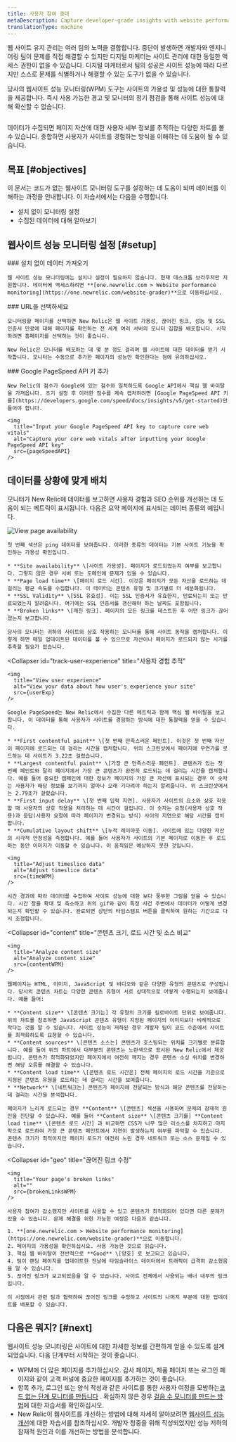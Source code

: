```yaml
---
title: 사용자 참여 증대
metaDescription: Capture developer-grade insights with website performance monitoring (WPM) so you can make data-informed improvements to your site.
translationType: machine
---
```









웹 사이트 유지 관리는 여러 팀의 노력을 결합합니다. 중단이 발생하면 개발자와 엔지니어링 팀이 문제를 직접 해결할 수 있지만 디지털 마케터는 사이트 관리에 대한 동일한 액세스 권한이 없을 수 있습니다. 디지털 마케터로서 팀의 성공은 사이트 성능에 따라 다르지만 스스로 문제를 식별하거나 해결할 수 있는 도구가 없을 수 있습니다.

당사의 웹사이트 성능 모니터링(WPM) 도구는 사이트의 가용성 및 성능에 대한 통찰력을 제공합니다. 즉시 사용 가능한 경고 및 모니터의 정기 점검을 통해 사이트 성능에 대해 확신할 수 없습니다.

<img
  title="Your WPM page"
  alt=""
  src={wpmMain}
/>

<figcaption>
  데이터가 수집되면 페이지 자산에 대한 사용자 세부 정보를 추적하는 다양한 차트를 볼 수 있습니다. 종합하면 사용자가 사이트를 경험하는 방식을 이해하는 데 도움이 될 수 있습니다.
</figcaption>

## 목표 [#objectives]

이 문서는 코드가 없는 웹사이트 모니터링 도구를 설정하는 데 도움이 되며 데이터를 이해하는 과정을 안내합니다. 이 자습서에서는 다음을 수행합니다.

* 설치 없이 모니터링 설정
* 수집된 데이터에 대해 알아보기

## 웹사이트 성능 모니터링 설정 [#setup]

<Steps>
  <Step>
    ### 설치 없이 데이터 가져오기

    웹 사이트 성능 모니터링에는 설치나 설정이 필요하지 않습니다. 현재 데스크톱 브라우저만 지원합니다. 데이터에 액세스하려면 **[one.newrelic.com > Website performance monitoring](https://one.newrelic.com/website-grader)**으로 이동하십시오.
  </Step>

  <Step>
    ### URL을 선택하세요

    모니터링할 페이지를 선택하면 New Relic은 웹 사이트 가용성, 끊어진 링크, 성능 및 SSL 인증서 만료에 대해 페이지를 확인하는 전 세계 여러 서버의 모니터 집합을 배포합니다. 시작하려면 홈페이지를 선택하는 것이 좋습니다.

    New Relic은 모니터를 배포하는 데 몇 분 정도 걸리며 웹 사이트에 대한 데이터를 받기 시작합니다. 모니터는 수동으로 추가한 페이지의 성능만 확인한다는 점에 유의하십시오.
  </Step>

  <Step>
    ### Google PageSpeed API 키 추가

    New Relic의 점수가 Google에 있는 점수와 일치하도록 Google API에서 핵심 웹 바이탈을 가져옵니다. 초기 설정 후 이러한 점수를 계속 캡처하려면 [Google PageSpeed API 키를](https://developers.google.com/speed/docs/insights/v5/get-started)만들어야 합니다.

    <img
      title="Input your Google PageSpeed API key to capture core web vitals"
      alt="Capture your core web vitals after inputting your Google PageSpeed API key"
      src={pageSpeedAPI}
    />
  </Step>
</Steps>

## 데이터를 상황에 맞게 배치

모니터가 New Relic에 데이터를 보고하면 사용자 경험과 SEO 순위를 개선하는 데 도움이 되는 메트릭이 표시됩니다. 다음은 요약 페이지에 표시되는 데이터 종류의 예입니다.

<CollapserGroup>
  <Collapser
    id="ping"
    title="페이지 가용성 확인"
  >
    <img
      title="View your page availability"
      alt="View page availability"
      src={pingWPM}
    />

    첫 번째 섹션은 ping 데이터를 보여줍니다. 이러한 종류의 데이터는 기본 사이트 기능을 확인하는 가용성 확인입니다.

    * **Site availability** \[사이트 가용성]. 페이지가 로드되었는지 여부를 보고합니다. 그렇지 않은 경우 서버 또는 도메인에 문제가 있을 수 있습니다.
    * **Page load time** \[페이지 로드 시간]. 이것은 페이지가 모든 자산을 로드하는 데 걸리는 평균 속도를 수집합니다. 이 데이터는 콘텐츠 유형 및 크기별로 더 세분화됩니다.
    * **SSL Validity** \[SSL 유효성]. 이는 SSL 인증서가 유효한지, 만료되는지 또는 만료되었는지 알려줍니다. 여기에는 SSL 인증서를 갱신해야 하는 날짜도 포함됩니다.
    * **Broken links** \[깨진 링크]. 페이지의 모든 링크를 테스트한 후 어떤 링크가 끊어졌는지 보고합니다.

    당사의 모니터는 귀하의 사이트와 상호 작용하는 모니터를 통해 사이트 동작을 캡처합니다. 이렇게 하면 매일 업데이트된 데이터를 볼 수 있으므로 자산이나 페이지가 로드되지 않는 시기를 추측할 필요가 없습니다.
  </Collapser>

  <Collapser
    id="track-user-experience"
    title="사용자 경험 추적"
  >
    <img
      title="View user experience"
      alt="View your data about how user's experience your site"
      src={userExp}
    />

    Google PageSpeed는 New Relic에서 수집한 다른 메트릭과 함께 핵심 웹 바이탈을 보고합니다. 이 데이터를 통해 사용자가 사이트를 경험하는 방식에 대한 통찰력을 얻을 수 있습니다.

    * **First contentful paint** \[첫 번째 만족스러운 페인트]. 이것은 첫 번째 자산이 페이지에 로드되는 데 걸리는 시간을 캡처합니다. 위의 스크린샷에서 페이지에 무언가를 로드하는 데 사이트가 3.22초 걸렸습니다.
    * **Largest contentful paint** \[가장 큰 만족스러운 페인트]. 콘텐츠가 있는 첫 번째 페인트와 달리 페이지에서 가장 큰 콘텐츠가 완전히 로드되는 데 걸리는 시간을 캡처합니다. 예를 들어 중요한 캠페인에 대한 정보가 페이지의 가장 큰 자산에 표시되는 경우 이 숫자는 사용자가 해당 정보를 보기까지 얼마나 오래 기다려야 하는지 알려줍니다. 위 스크린샷에서는 2.79초가 걸렸습니다.
    * **First input delay** \[첫 번째 입력 지연]. 사용자가 사이트의 요소와 상호 작용할 때 사용자의 상호 작용을 처리하는 데 시간이 걸립니다. 이 숫자는 요청(사용자 상호 작용)과 응답(사용자 요청에 따라 페이지가 변경되는 방식) 사이의 지연으로 해당 시간을 캡처합니다.
    * **Cumulative layout shift** \[누적 레이아웃 이동]. 사이트에 있는 다양한 자산의 시각적 안정성을 측정합니다. 예를 들어 사용자가 사이트의 기본 페이지로 이동한 후 로드하는 동안 이미지가 이동할 수 있습니다. 이 움직임은 예상하지 못한 것입니다.

    <img
      title="Adjust timeslice data"
      alt="Adjust timeslice data"
      src={timeWPM}
    />

    시간 경과에 따라 데이터를 수집하여 사이트 성능에 대한 보다 풍부한 그림을 얻을 수 있습니다. 시간 창을 확대 및 축소하고 위의 gif와 같이 특정 사건 주변에서 데이터가 어떻게 변경되는지 확인할 수 있습니다. 완료되면 상단의 타임스탬프 버튼을 클릭하여 원하는 기간으로 다시 조정합니다.
  </Collapser>

  <Collapser
    id="content"
    title="콘텐츠 크기, 로드 시간 및 소스 비교"
  >
    <img
      title="Analyze content size"
      alt="Analyze content size"
      src={contentWPM}
    />

    웹페이지는 HTML, 이미지, JavaScript 및 비디오와 같은 다양한 유형의 콘텐츠로 구성됩니다. 당사의 콘텐츠 차트는 다양한 콘텐츠 유형이 서로 상대적으로 어떻게 수행되는지 보여줍니다. 예를 들어:

    * **Content size** \[콘텐츠 크기는] 각 유형의 크기를 킬로바이트 단위로 보여줍니다. 위의 차트를 참조하면 JavaScript 콘텐츠 유형이 지정된 페이지의 이미지보다 비례적으로 작다는 것을 알 수 있습니다. 사이트 성능이 저하된 경우 개발자 팀이 코드 수준에서 사이트를 최적화하도록 요청할 수 있습니다.
    * **Content sources** \[콘텐츠 소스는] 콘텐츠가 호스팅되는 위치를 크기별로 분류합니다. 예를 들어 위의 차트에서 대부분의 콘텐츠는 노란색으로 표시된 New Relic에서 제공됩니다. 콘텐츠가 최적화되었지만 페이지에서 여전히 깨지는 경우 콘텐츠 소싱 위치를 변경하면 해당 오류를 해결할 수 있습니다.
    * **Content load time** \[콘텐츠 로드 시간은] 전체 페이지의 로드 시간을 기준으로 지정된 콘텐츠 유형을 로드하는 데 걸리는 시간을 보여줍니다.
    * **Network** \[네트워크는] 콘텐츠가 페이지에 전달되는 방식과 해당 콘텐츠를 전달하는 데 걸리는 시간을 분석합니다.

    페이지가 느리게 로드되는 경우 **Content** \[콘텐츠] 섹션을 사용하여 문제의 잠재적 원인을 진단할 수 있습니다. 예를 들어 **Content size** \[콘텐츠 크기를] **Content load time** \[콘텐츠 로드 시간] 과 비교하면 CSS가 너무 많은 리소스를 차지하고 마지막으로 로드하여 가장 큰 콘텐츠 페인트에서 지연이 발생하는지 여부를 파악할 수 있습니다. 콘텐츠 크기가 최적이지만 페이지 로드가 여전히 느린 경우 네트워크 또는 소스 문제일 수 있습니다.
  </Collapser>

  <Collapser
    id="geo"
    title="끊어진 링크 수정"
  >
    <img
      title="Your page's broken links"
      alt=""
      src={brokenLinksWPM}
    />

    사용자 참여가 감소했지만 사이트를 사용할 수 있고 콘텐츠가 최적화되어 있다면 다른 문제가 있을 수 있습니다. 문제 해결을 위한 가능한 여정은 다음과 같습니다.

    1. **[one.newrelic.com > Website performance monitoring](https://one.newrelic.com/website-grader)**으로 이동합니다.
    2. 페이지의 가용성을 확인하십시오. 사용 가능한 것으로 읽습니다.
    3. 핵심 웹 바이탈이 전반적으로 **Good** \[양호] 로 보고되고 있습니다.
    4. 팀이 랜딩 페이지를 업데이트한 전날에 타임슬라이스 데이터에서 트래픽이 급격히 감소했음을 알 수 있습니다.
    5. 끊어진 링크가 보고되었음을 알 수 있습니다. 사이트 전체에서 사용되는 배너 내부의 링크입니다.

    이 시점에서 관련 팀과 협력하여 끊어진 링크를 수정하고 사이트의 나머지 부분에 대한 업데이트를 배포할 수 있습니다.
  </Collapser>
</CollapserGroup>

## 다음은 뭐지? [#next]

웹사이트 성능 모니터링은 사이트에 대한 자세한 정보를 간편하게 얻을 수 있도록 설계되었습니다. 다음 단계부터 시작하는 것이 좋습니다.

* WPM에 더 많은 페이지를 추가하십시오. 감사 페이지, 제품 페이지 또는 로그인 페이지와 같이 고객 퍼널에 중요한 페이지를 추가하는 것이 좋습니다.
* 항목 추가, 로그인 또는 양식 작성과 같은 사이트를 통한 사용자 여정을 모방하는[코드 없는 단계 모니터를 만듭니다](https://one.newrelic.com/synthetics/monitor-create) . 확실하지 않은 경우 [걸음 수 모니터를 만드는 방법](/docs/synthetics/synthetic-monitoring/getting-started/get-started-synthetic-monitoring/#step)에 대한 자습서를 확인하십시오.
* New Relic이 웹사이트를 개선하는 방법에 대해 자세히 알아보려면 [웹사이트 성능 개선](/docs/journey-performance/improve-website-performance)에 대한 자습서를 참조하십시오. 개발자 청중을 위해 작성되었지만 성능 저하의 잠재적 원인과 이를 개선하는 방법을 분석합니다.